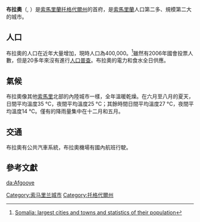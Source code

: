 {{noteTA
|1=zh-tw:布勞; zh-cn:布拉奧; 
}}
{{Infobox Settlement
<!--See the Table at Infobox Settlement for all fields and descriptions of usage-->
<!-- Basic info  ---------------->
|official_name          = 布拉奧
|other_name             = بورعو
|native_name            = <small>''Burco''</small> <!-- for cities whose native name is not in English -->
|nickname               = 
|settlement_type        = <!--For Town or Village (Leave blank for the default City)-->
|motto                  =
<!-- images and maps  ----------->
|image_skyline          = Burao countryside.jpg
|imagesize              = 250px
|image_caption          = 布拉奧市郊
|image_flag             = 
|flag_size              =
|image_seal             = 
|seal_size              =
|image_shield           = 
|shield_size            =
|image_blank_emblem     = 
|blank_emblem_type      =
|blank_emblem_size      =
|image_map              = 
|mapsize                = 
|map_caption            = 
|image_map1             = 
|mapsize1               = 
|map_caption1           = 
|image_dot_map          =
|dot_mapsize            =
|dot_map_caption        =
|dot_x =  |dot_y =
|pushpin_map            = Somalia <!-- the name of a location map as per http://en.wikipedia.org/wiki/Template:Location_map -->
|pushpin_mapsize        =250
|pushpin_label_position =bottom
|pushpin_map_caption    =布拉奧在[[索馬里|索馬里]]的位置
<!-- Location ------------------>
|subdivision_type       = 國家
|subdivision_name       ={{flag|Somaliland}}
|subdivision_type1    =[[索馬利蘭行政區劃|州]]
|subdivision_name1    =[[托格代爾州|托格代爾州]]
|subdivision_type2    =[[索馬利蘭行政區劃|區]]
|subdivision_name2    =[[布拉奧區|布拉奧區]]
|subdivision_type3      = 
|subdivision_name3      = 
|subdivision_type4      = 
|subdivision_name4      =
<!-- Politics ----------------->
|government_footnotes   =
|government_type        =
|leader_title           =
|leader_name            =
|leader_title1          =  <!-- for places with, say, both a mayor and a city manager -->
|leader_name1           =
|leader_title2          =
|leader_name2           =
|leader_title3          =
|leader_name3           =
|leader_title4          =
|leader_name4           =
|established_title      =  <!-- Settled -->
|established_date       = 
|established_title2     =  <!-- Incorporated (town) -->
|established_date2      = 
|established_title3     =  <!-- Incorporated (city) -->
|established_date3      =
<!-- Area    --------------------->
|area_magnitude         = 
|unit_pref                =Imperial <!--Enter: Imperial, if Imperial (metric) is desired-->
|area_footnotes           =
|area_total_km2           = 
|area_land_km2            = <!--See table @ Template:Infobox Settlement for details on automatic unit conversion-->
|area_water_km2           =
|area_total_sq_mi         =
|area_land_sq_mi          =
|area_water_sq_mi         =
|area_water_percent       =
|area_urban_km2           =
|area_urban_sq_mi         =
|area_metro_km2           =
|area_metro_sq_mi         =
|area_blank1_title        =
|area_blank1_km2          =
|area_blank1_sq_mi        =
<!-- Population   ----------------------->
|population_as_of               =
|population_footnotes           =
|population_note                =
|population_total               =
|population_density_km2         =
|population_density_sq_mi       =
|population_metro               =
|population_density_metro_km2   =
|population_density_metro_sq_mi =
|population_urban               =
|population_density_urban_km2   =
|population_density_urban_sq_mi =
|population_blank1_title        =語言
|population_blank1              =[[索馬里語|索馬里語]]、[[阿拉伯語|阿拉伯語]]和[[英語|英語]]
|population_blank2_title        =宗教
|population_blank2              =[[遜尼派|遜尼派伊斯蘭教]]
|population_density_blank1_km2 =   
|population_density_blank1_sq_mi =
|latd=9|latm=31|lats= |latNS=N
|longd=45 |longm=32|longs= |longEW=E
<!-- General information  --------------->
|timezone               =[[東非時間|東非時間]] 
|utc_offset             = +3
|timezone_DST           = 
|utc_offset_DST         = 
|elevation_footnotes    =  <!--for references: use <ref> </ref> tags-->
|elevation_m            = 
|elevation_ft           =
<!-- Area/postal codes & others -------->
|postal_code_type       =  <!-- enter ZIP code, Postcode, Post code, Postal code... -->
|postal_code            =
|area_code              =
|blank_name             =
|blank_info             =
|blank1_name            =
|blank1_info            =
|website                = 
|footnotes              = 
}} 

'''布拉奧'''（{{lang-so|Burco}}, {{lang-ar|برعو}}）是[[索馬里蘭|索馬里蘭]][[托格代爾州|托格代爾州]]的首府，是[[索馬里蘭|索馬里蘭]]人口第二多、規模第二大的城市。

== 人口 ==
布拉奧的人口在近年大量增加，現時人口為400,000。<ref>[https://www.webcitation.org/query?url=http://world-gazetteer.com/wg.php?x=1120592387%26men=gcis%26lng=en%26des=wg%26geo=-198%26srt=npan%26col=adhoq%26msz=1500%26pt=c%26va=%26srt=pnan&date=2013-08-15+21:44:22 Somalia: largest cities and towns and statistics of their population]</ref>雖然有2006年國會投票人數，但是20多年來沒有進行[[人口普查|人口普查]]。布拉奧的電力和食水全日供應。

== 氣候 ==
布拉奧像其他[[索馬里|索馬里]]北部的內陸城市一樣，全年溫暖乾燥。在六月至八月的夏天，日間平均溫度35 °C，夜間平均溫度25 °C；其餘時間日間平均溫度27 °C，夜間平均溫度14 °C。僅有的降雨量集中在十二月和五月。
<div style="width:75%">
{{Weather box
| location = 布拉奧
| single line = Yes
| metric first = Yes
| Jan high F = 79.7
| Feb high F = 82.4
| Mar high F = 85.5
| Apr high F = 87.3
| May high F = 88.3
| Jun high F = 88
| Jul high F = 84.9
| Aug high F = 86.7
| Sep high F = 88.9
| Oct high F = 85.6
| Nov high F = 81.7
| Dec high F = 79.7
| year high F = 84.9
| Jan low F = 54.9
| Feb low F = 56.8
| Mar low F = 60.1
| Apr low F = 63.1
| May low F = 65.1
| Jun low F = 66.9
| Jul low F = 66.9
| Aug low F = 67.1
| Sep low F = 66.9
| Oct low F = 61.2
| Nov low F = 57.7
| Dec low F = 55
| year low F = 61.8
| Jan precipitation mm = 2
| Feb precipitation mm = 0
| Mar precipitation mm = 6
| Apr precipitation mm = 50
| May precipitation mm = 59
| Jun precipitation mm = 14
| Jul precipitation mm = 13
| Aug precipitation mm = 13
| Sep precipitation mm = 30
| Oct precipitation mm = 26
| Nov precipitation mm = 9
| Dec precipitation mm = 0
| year precipitation mm = 222
| source 1 = Weatherbase <ref name=Weatherbase>{{cite web
  | url = http://www.weatherbase.com/weather/weather.php3?s=631750&refer=wikipedia
  | title = Weatherbase: Historical Weather for Burao, Somalia
  | publisher = Weatherbase
  | year = 2011
  | accessdate = November 24, 2011
  | archive-date = 2020-08-07
  | archive-url = https://web.archive.org/web/20200807094958/http://www.weatherbase.com/weather/weather.php3?s=631750&refer=wikipedia
  | dead-url = no
  }}</ref>
| source 2 = Climate Data.ORG <ref name="Climate Data.ORG">{{cite web
  | url = http://en.climate-data.org/location/907/
  | title = Climate: Burao, Somalia
  | publisher = Climate-Data.org
  | year = 2013
  | accessdate = December 28, 2013
  | archive-date = 2017-12-26
  | archive-url = https://web.archive.org/web/20171226182235/https://en.climate-data.org/location/907/
  | dead-url = no
  }}</ref>
| date = November 2013
}}
</div>

== 交通 ==
布拉奧有公共汽車系統，布拉奧機場有國內航班行駛。

== 參考文獻 ==
{{reflist}}

[[Category:索马里兰城市|Category:索马里兰城市]]
[[Category:托格代爾州|Category:托格代爾州]]

[[da:Afgooye|da:Afgooye]]